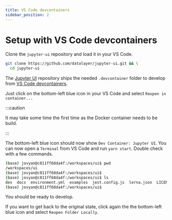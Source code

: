 ```yaml
---
title: VS Code devcontainers
sidebar_position: 2
---
```


# Setup with VS Code devcontainers

Clone the `jupyter-ui` repository and load it in your VS Code.

```bash
git clone https://github.com/datalayer/jupyter-ui.git && \
  cd jupyter-ui
```

The [Jupyter UI](https://github.com/datalayer/jupyter-ui) repository ships the needed `.devcontainer` folder to develop from [VS Code devcontainers](https://code.visualstudio.com/docs/devcontainers/containers).

Just click on the bottom-left blue icon in your VS Code and select `Reopen in container...`

:::caution

It may take some time the first time as the Docker container needs to be build.

:::

The bottom-left blue icon should now show `Dev Container: Jupyter UI`. You can now open a `Terminal` from VS Code and run `yarn start`. Double check with a few commands.

```bash
(base) jovyan@c811ff68da4f:/workspaces/ui$ pwd
/workspaces/ui
(base) jovyan@c811ff68da4f:/workspaces/ui$ 
(base) jovyan@c811ff68da4f:/workspaces/ui$ ls
dev  docs  environment.yml  examples  jest.config.js  lerna.json  LICENSE  Makefile  node_modules  package.json  packages  prettier.config.js  README.md  typedoc.json  ui.code-workspace  yarn.lock
(base) jovyan@c811ff68da4f:/workspaces/ui$ 
```

You should be ready to develop.

If you want to get back to the original state, click again the the bottom-left blue icon and select `Reopen Folder Locally`.
